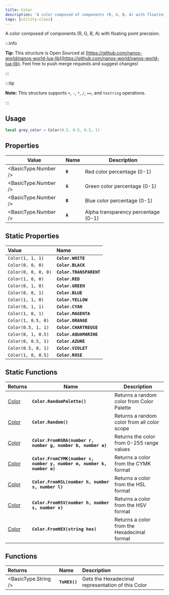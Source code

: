 ```yaml
---
title: Color
description: 'A color composed of components (R, G, B, A) with floating point precision.'
tags: [utility-class]
---
```



A color composed of components (R, G, B, A) with floating point precision.


:::info

**Tip:** This structure is Open Sourced at [https://github.com/nanos-world/nanos-world-lua-lib](https://github.com/nanos-world/nanos-world-lua-lib). Feel free to push merge requests and suggest changes!

:::

:::tip

**Note:** This structure supports `+`, `-`, `*`, `/`, `==`, and `tostring` operations.

:::

## Usage

```lua
local grey_color = Color(0.5, 0.5, 0.5, 1)
```

## Properties

| **Value** | **Name** | **Description** |
| --------- | -------- | --------------- |
| <BasicType.Number /> | **`R`** | Red color percentage (0-1) |
| <BasicType.Number /> | **`G`** | Green color percentage (0-1) |
| <BasicType.Number /> | **`B`** | Blue color percentage (0-1) |
| <BasicType.Number /> | **`A`** | Alpha transparency percentage (0-1) |



## Static Properties

| **Value** | **Name** |
| :--- | :--- |
| `Color(1, 1, 1)` | **`Color.WHITE`** |
| `Color(0, 0, 0)` | **`Color.BLACK`** |
| `Color(0, 0, 0, 0)` | **`Color.TRANSPARENT`** |
| `Color(1, 0, 0)` | **`Color.RED`** |
| `Color(0, 1, 0)` | **`Color.GREEN`** |
| `Color(0, 0, 1)` | **`Color.BLUE`** |
| `Color(1, 1, 0)` | **`Color.YELLOW`** |
| `Color(0, 1, 1)` | **`Color.CYAN`** |
| `Color(1, 0, 1)` | **`Color.MAGENTA`** |
| `Color(1, 0.5, 0)` | **`Color.ORANGE`** |
| `Color(0.5, 1, 1)` | **`Color.CHARTREUSE`** |
| `Color(0, 1, 0.5)` | **`Color.AQUAMARINE`** |
| `Color(0, 0.5, 1)` | **`Color.AZURE`** |
| `Color(0.5, 0, 1)` | **`Color.VIOLET`** |
| `Color(1, 0, 0.5)` | **`Color.ROSE`** |


## Static Functions

| **Returns**    | **Name**                                                     | **Description**                             |
| -------------- | ------------------------------------------------------------ | ------------------------------------------- |
| [Color](color) | **`Color.RandomPalette()`**                                  | Returns a random color from Color Palette   |
| [Color](color) | **`Color.Random()`**                                         | Returns a random color from all color scope |
| [Color](color) | **`Color.FromRGBA(number r, number g, number b, number a)`** | Returns the color from 0-255 range values   |
| [Color](color) | **`Color.FromCYMK(number c, number y, number m, number k, number a)`** | Returns a color from the CYMK format        |
| [Color](color) | **`Color.FromHSL(number h, number s, number l)`**            | Returns a color from the HSL format         |
| [Color](color) | **`Color.FromHSV(number h, number s, number v)`**            | Returns a color from the HSV format         |
| [Color](color) | **`Color.FromHEX(string hex)`**                              | Returns a color from the Hexadecimal format |


## Functions

| **Returns** | **Name** | **Description** |
| :--- | :--- | :--- |
| <BasicType.String /> | **`ToHEX()`** | Gets the Hexadecimal representation of this Color |
